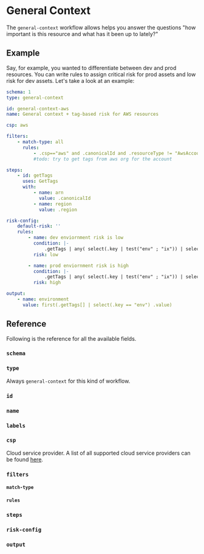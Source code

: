# General Context

The `general-context` workflow allows helps you answer the questions "how important is this resource and what has it been up to lately?"

## Example

Say, for example, you wanted to differentiate between dev and prod resources. You can write rules to assign critical risk for prod assets and low risk for dev assets. Let's take a look at an example:

```yaml title="content/workflows/csp/aws/general-context/general-context.yaml"
schema: 1
type: general-context

id: general-context-aws
name: General context + tag-based risk for AWS resources

csp: aws

filters:
    - match-type: all
      rules:
          - .csp=="aws" and .canonicalId and .resourceType != "AwsAccount" # for alerts belonging to an account, the resource type is set to "AwsAccount" by security hub
          #todo: try to get tags from aws org for the account

steps:
    - id: getTags
      uses: GetTags
      with:
          - name: arn
            value: .canonicalId
          - name: region
            value: .region

risk-config:
    default-risk: ''
    rules:
        - name: dev enviornment risk is low
          condition: |-
              .getTags | any( select(.key | test("env" ; "ix")) | select(.value | test("dev" ; "ix")))
          risk: low

        - name: prod enviornment risk is high
          condition: |-
              .getTags | any( select(.key | test("env" ; "ix")) | select(.value | test("prod" ; "ix")))
          risk: high

output:
    - name: environment
      value: first(.getTags[] | select(.key == "env") .value)
```

## Reference

Following is the reference for all the available fields.


### `schema`

<Schema />

### `type`

Always `general-context` for this kind of workflow.

### `id`

<Id />

### `name`

<Name />

### `labels`

<Labels />

### `csp`

Cloud service provider. A list of all supported cloud service providers can be found [here](https://github.com/dassana-io/dassana/blob/main/content/schemas/resource-hierarchy/resource-hierarchy.yaml).

### `filters`

<Filters />

#### `match-type`

<MatchType />

#### `rules`

<RuleSyntax />

### `steps`

<Steps />

### `risk-config`

<RiskConfig />

### `output`

<Output />
